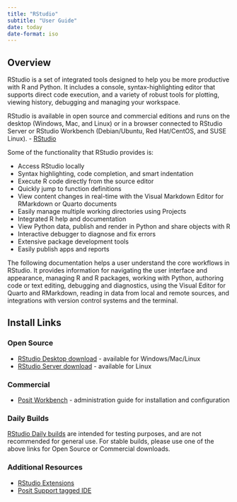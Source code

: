 ```yaml
---
title: "RStudio"
subtitle: "User Guide"
date: today
date-format: iso
---
```


## Overview

RStudio is a set of integrated tools designed to help you be more productive with R and Python. It includes a console, syntax-highlighting editor that supports direct code execution, and a variety of robust tools for plotting, viewing history, debugging and managing your workspace.

RStudio is available in open source and commercial editions and runs on the desktop (Windows, Mac, and Linux) or in a browser connected to RStudio Server or RStudio Workbench (Debian/Ubuntu, Red Hat/CentOS, and SUSE Linux). - [RStudio](https://www.rstudio.com/products/rstudio/)

Some of the functionality that RStudio provides is:

-   Access RStudio locally\
-   Syntax highlighting, code completion, and smart indentation\
-   Execute R code directly from the source editor\
-   Quickly jump to function definitions\
-   View content changes in real-time with the Visual Markdown Editor for RMarkdown or Quarto documents\
-   Easily manage multiple working directories using Projects\
-   Integrated R help and documentation\
-   View Python data, publish and render in Python and share objects with R
-   Interactive debugger to diagnose and fix errors\
-   Extensive package development tools\
-   Easily publish apps and reports\

The following documentation helps a user understand the core workflows in RStudio. It provides information for navigating the user interface and appearance, managing R and R packages, working with Python, authoring code or text editing, debugging and diagnostics, using the Visual Editor for Quarto and RMarkdown, reading in data from local and remote sources, and integrations with version control systems and the terminal.

## Install Links

### Open Source

- [RStudio Desktop download](https://www.rstudio.com/products/rstudio/download/) - available for Windows/Mac/Linux
- [RStudio Server download](https://www.rstudio.com/products/rstudio/download-server/) - available for Linux

### Commercial

- [Posit Workbench](https://docs.rstudio.com/rsw/installation/) - administration guide for installation and configuration

::: {.callout-caution }

### Daily Builds

[RStudio Daily builds](https://dailies.rstudio.com/) are intended for testing purposes, and are not recommended for general use. For stable builds, please use one of the above links for Open Source or Commercial downloads.
:::


### Additional Resources

- [RStudio Extensions](https://rstudio.github.io/rstudio-extensions/index.html)
- [Posit Support tagged IDE](https://support.rstudio.com/hc/en-us/sections/203994097-RStudio-IDE)
